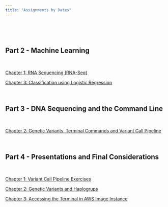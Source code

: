 ```yaml
---
title: "Assignments by Dates"
---
```


\

\

## **Part 2 - Machine Learning**


\

<a href="exercises/exercises#chapter-2-classification" > Chapter 1: RNA Sequencing (RNA-Seq)</a>



<a href="exercises/exercises.html#chapter-1-classification" > Chapter 3: Classification using Logistic Regression</a>


\


## **Part 3 - DNA Sequencing and the Command Line**



\

<a href="exercises/exercises#chapter-2-introductory-commands-in-command-line-or-terminal" > Chapter 2: Genetic Variants, Terminal Commands and Variant Call Pipeline</a>


\

## **Part 4 - Presentations and Final Considerations**


\
          
<a href="exercises/exercises#chapter-2-variant-call-pipeline" > Chapter 1: Variant Call Pipeline Exercises</a>

          
<a href="exercises/exercises#chapter-1-genetic-variants-and-haplogroups" > Chapter 2: Genetic Variants and Haplogrups</a>


<a href="exercises/exercises#chapter-3-accessing-the-terminal-in-aws-image-instance" > Chapter 3: Accessing the Terminal in AWS Image Instance</a>

